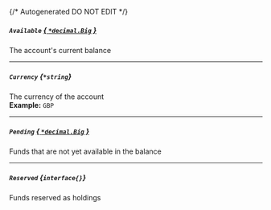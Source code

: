 {/* Autogenerated DO NOT EDIT  */}
##### `Available` [*{ `*decimal.Big` }*](https://pkg.go.dev/github.com/ericlagergren/decimal#Big)
The account's current balance

---
##### `Currency` *{`*string`}*
The currency of the account
<br/>
**Example:** `GBP`

---
##### `Pending` [*{ `*decimal.Big` }*](https://pkg.go.dev/github.com/ericlagergren/decimal#Big)
Funds that are not yet available in the balance

---
##### `Reserved` *{`interface{}`}*
Funds reserved as holdings

